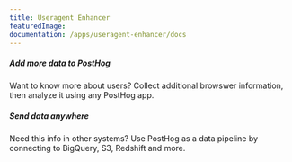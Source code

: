 ```yaml
---
title: Useragent Enhancer
featuredImage: 
documentation: /apps/useragent-enhancer/docs
---
```


<Section
    divider={false}
    title="Enhance event data in PostHog by including browser details whenever the $useragent property is detected."
    size="full"
    cols={2}
>
    <div>
        <h5>Add more data to PostHog</h5>
        <p>Want to know more about users? Collect additional browswer information, then analyze it using any PostHog app.</p>
    </div>
    <div>
        <h5>Send data anywhere</h5>
        <p>Need this info in other systems? Use PostHog as a data pipeline by connecting to BigQuery, S3, Redshift and more.</p>
    </div>

</Section>

<TutorialsSlider topic="pub-sub" />

<Documentation />
